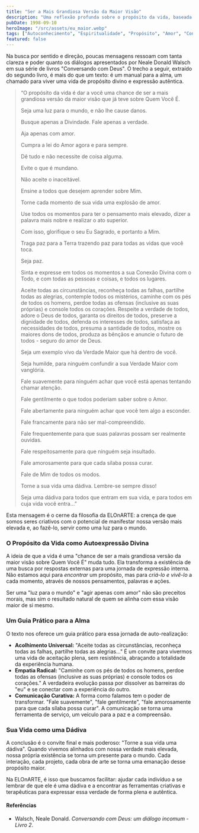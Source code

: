 ```yaml
---
title: "Ser a Mais Grandiosa Versão da Maior Visão"
description: "Uma reflexão profunda sobre o propósito da vida, baseada na mensagem inspiradora de Neale Donald Walsch, que nos convida a manifestar a maior visão de quem realmente somos."
pubDate: 1998-09-10
heroImage: "/src/assets/eu_maior.webp"
tags: ["Autoconhecimento", "Espiritualidade", "Propósito", "Amor", "Consciência"]
featured: false
---
```


Na busca por sentido e direção, poucas mensagens ressoam com tanta clareza e poder quanto os diálogos apresentados por Neale Donald Walsch em sua série de livros "Conversando com Deus". O trecho a seguir, extraído do segundo livro, é mais do que um texto: é um manual para a alma, um chamado para viver uma vida de propósito divino e expressão autêntica.

> “O propósito da vida é dar a você uma chance de ser a mais grandiosa versão da maior visão que já teve sobre Quem Você É.
>
> Seja uma luz para o mundo, e não lhe cause danos.
>
> Busque apenas a Divindade. Fale apenas a verdade.
>
> Aja apenas com amor.
>
> Cumpra a lei do Amor agora e para sempre.
>
> Dê tudo e não necessite de coisa alguma.
>
> Evite o que é mundano.
>
> Não aceite o inaceitável.
>
> Ensine a todos que desejem aprender sobre Mim.
>
> Torne cada momento de sua vida uma explosão de amor.
>
> Use todos os momentos para ter o pensamento mais elevado, dizer a palavra mais nobre e realizar o ato superior.
>
> Com isso, glorifique o seu Eu Sagrado, e portanto a Mim.
>
> Traga paz para a Terra trazendo paz para todas as vidas que você toca.
>
> Seja paz.
>
> Sinta e expresse em todos os momentos a sua Conexão Divina com o Todo, e com todas as pessoas e coisas, e todos os lugares.
>
> Aceite todas as circunstâncias, reconheça todas as falhas, partilhe todas as alegrias, contemple todos os mistérios, caminhe com os pés de todos os homens, perdoe todas as ofensas (inclusive as suas próprias) e console todos os corações. Respeite a verdade de todos, adore o Deus de todos, garanta os direitos de todos, preserve a dignidade de todos, defenda os interesses de todos, satisfaça as necessidades de todos, presuma a santidade de todos, mostre os maiores dons de todos, produza as bênçãos e anuncie o futuro de todos - seguro do amor de Deus.
>
> Seja um exemplo vivo da Verdade Maior que há dentro de você.
>
> Seja humilde, para ninguém confundir a sua Verdade Maior com vanglória.
>
> Fale suavemente para ninguém achar que você está apenas tentando chamar atenção.
>
> Fale gentilmente o que todos poderiam saber sobre o Amor.
>
> Fale abertamente para ninguém achar que você tem algo a esconder.
>
> Fale francamente para não ser mal-compreendido.
>
> Fale frequentemente para que suas palavras possam ser realmente ouvidas.
>
> Fale respeitosamente para que ninguém seja insultado.
>
> Fale amorosamente para que cada sílaba possa curar.
>
> Fale de Mim de todos os modos.
>
> Torne a sua vida uma dádiva. Lembre-se sempre disso!
>
> Seja uma dádiva para todos que entram em sua vida, e para todos em cuja vida você entra...”

Esta mensagem é o cerne da filosofia da ELOnARTE: a crença de que somos seres criativos com o potencial de manifestar nossa versão mais elevada e, ao fazê-lo, servir como uma luz para o mundo.

### O Propósito da Vida como Autoexpressão Divina

A ideia de que a vida é uma "chance de ser a mais grandiosa versão da maior visão sobre Quem Você É" muda tudo. Ela transforma a existência de uma busca por respostas externas para uma jornada de expressão interna. Não estamos aqui para *encontrar* um propósito, mas para *criá-lo e vivê-lo* a cada momento, através de nossos pensamentos, palavras e ações.

Ser uma "luz para o mundo" e "agir apenas com amor" não são preceitos morais, mas sim o resultado natural de quem se alinha com essa visão maior de si mesmo.

### Um Guia Prático para a Alma

O texto nos oferece um guia prático para essa jornada de auto-realização:

* **Acolhimento Universal:** "Aceite todas as circunstâncias, reconheça todas as falhas, partilhe todas as alegrias..." É um convite para vivermos uma vida de aceitação plena, sem resistência, abraçando a totalidade da experiência humana.
* **Empatia Radical:** "Caminhe com os pés de todos os homens, perdoe todas as ofensas (inclusive as suas próprias) e console todos os corações." A verdadeira evolução passa por dissolver as barreiras do "eu" e se conectar com a experiência do outro.
* **Comunicação Curativa:** A forma como falamos tem o poder de transformar. "Fale suavemente", "fale gentilmente", "fale amorosamente para que cada sílaba possa curar". A comunicação se torna uma ferramenta de serviço, um veículo para a paz e a compreensão.

### Sua Vida como uma Dádiva

A conclusão é o convite final e mais poderoso: "Torne a sua vida uma dádiva". Quando vivemos alinhados com nossa verdade mais elevada, nossa própria existência se torna um presente para o mundo. Cada interação, cada projeto, cada obra de arte se torna uma emanação desse propósito maior.

Na ELOnARTE, é isso que buscamos facilitar: ajudar cada indivíduo a se lembrar de que ele é uma dádiva e a encontrar as ferramentas criativas e terapêuticas para expressar essa verdade de forma plena e autêntica.

#### Referências

* Walsch, Neale Donald. *Conversando com Deus: um diálogo incomum - Livro 2*.